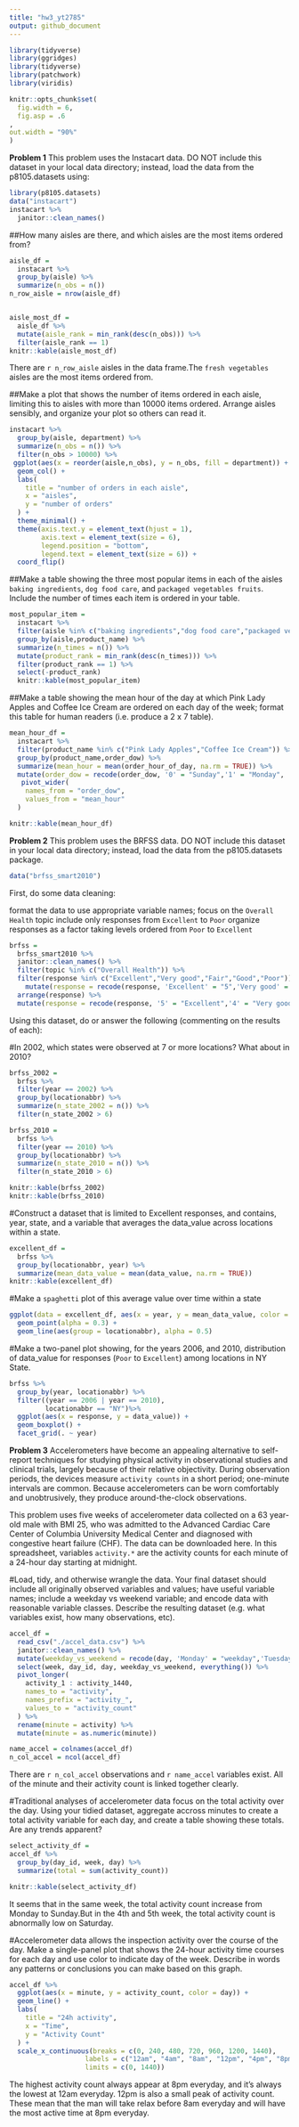 ```yaml
---
title: "hw3_yt2785"
output: github_document
---
```


```r
library(tidyverse)
library(ggridges)
library(tidyverse)
library(patchwork)
library(viridis)

knitr::opts_chunk$set(
  fig.width = 6,
  fig.asp = .6
,
out.width = "90%"
)
```

**Problem 1**
This problem uses the Instacart data. DO NOT include this dataset in your local data directory; instead, load the data from the p8105.datasets using:

```r
library(p8105.datasets) 
data("instacart")
instacart %>% 
  janitor::clean_names()
```

##How many aisles are there, and which aisles are the most items ordered from?

```r
aisle_df = 
  instacart %>%
  group_by(aisle) %>% 
  summarize(n_obs = n())
n_row_aisle = nrow(aisle_df)


aisle_most_df = 
  aisle_df %>% 
  mutate(aisle_rank = min_rank(desc(n_obs))) %>% 
  filter(aisle_rank == 1) 
knitr::kable(aisle_most_df)
```

There are `r n_row_aisle` aisles in the data frame.The `fresh vegetables` aisles are the most items ordered from.

##Make a plot that shows the number of items ordered in each aisle, limiting this to aisles with more than 10000 items ordered. Arrange aisles sensibly, and organize your plot so others can read it.

```r
instacart %>%
  group_by(aisle, department) %>% 
  summarize(n_obs = n()) %>% 
  filter(n_obs > 10000) %>% 
 ggplot(aes(x = reorder(aisle,n_obs), y = n_obs, fill = department)) +
  geom_col() +
  labs(
    title = "number of orders in each aisle",
    x = "aisles",
    y = "number of orders"
  ) + 
  theme_minimal() +
  theme(axis.text.y = element_text(hjust = 1), 
        axis.text = element_text(size = 6),
        legend.position = "bottom",
        legend.text = element_text(size = 6)) + 
  coord_flip()
```

##Make a table showing the three most popular items in each of the aisles `baking ingredients`, `dog food care`, and `packaged vegetables fruits`. Include the number of times each item is ordered in your table.

```r
most_popular_item = 
  instacart %>% 
  filter(aisle %in% c("baking ingredients","dog food care","packaged vegetables fruits")) %>% 
  group_by(aisle,product_name) %>% 
  summarize(n_times = n()) %>% 
  mutate(product_rank = min_rank(desc(n_times))) %>% 
  filter(product_rank == 1) %>% 
  select(-product_rank)
  knitr::kable(most_popular_item)
```


##Make a table showing the mean hour of the day at which Pink Lady Apples and Coffee Ice Cream are ordered on each day of the week; format this table for human readers (i.e. produce a 2 x 7 table).

```r
mean_hour_df = 
  instacart %>%
  filter(product_name %in% c("Pink Lady Apples","Coffee Ice Cream")) %>% 
  group_by(product_name,order_dow) %>% 
  summarize(mean_hour = mean(order_hour_of_day, na.rm = TRUE)) %>%
  mutate(order_dow = recode(order_dow, '0' = "Sunday",'1' = "Monday", '2' = "Tuesday", '3' = "Wednesday", '4' = "Thursday", '5' = "Friday", '6' = "Saturday")) %>% 
   pivot_wider(
    names_from = "order_dow",
    values_from = "mean_hour"
  ) 

knitr::kable(mean_hour_df)
```

**Problem 2**
This problem uses the BRFSS data. DO NOT include this dataset in your local data directory; instead, load the data from the p8105.datasets package.

```r
data("brfss_smart2010")
```


First, do some data cleaning:

format the data to use appropriate variable names;
focus on the `Overall Health` topic
include only responses from `Excellent` to `Poor`
organize responses as a factor taking levels ordered from `Poor` to `Excellent`

```r
brfss = 
  brfss_smart2010 %>%
  janitor::clean_names() %>% 
  filter(topic %in% c("Overall Health")) %>% 
  filter(response %in% c("Excellent","Very good","Fair","Good","Poor")) %>% 
    mutate(response = recode(response, 'Excellent' = "5",'Very good' = "4", 'Good' = "3", 'Fair' = "2", 'Poor' = "1")) %>% 
  arrange(response) %>% 
  mutate(response = recode(response, '5' = "Excellent",'4' = "Very good", '3' = "Good", '2' = "Fair", '1' = "Poor")) 
```

Using this dataset, do or answer the following (commenting on the results of each):

#In 2002, which states were observed at 7 or more locations? What about in 2010?

```r
brfss_2002 = 
  brfss %>% 
  filter(year == 2002) %>% 
  group_by(locationabbr) %>% 
  summarize(n_state_2002 = n()) %>% 
  filter(n_state_2002 > 6)

brfss_2010 = 
  brfss %>% 
  filter(year == 2010) %>% 
  group_by(locationabbr) %>% 
  summarize(n_state_2010 = n()) %>% 
  filter(n_state_2010 > 6) 

knitr::kable(brfss_2002)
knitr::kable(brfss_2010)
```

#Construct a dataset that is limited to Excellent responses, and contains, year, state, and a variable that averages the data_value across locations within a state. 

```r
excellent_df = 
  brfss %>% 
  group_by(locationabbr, year) %>% 
  summarize(mean_data_value = mean(data_value, na.rm = TRUE)) 
knitr::kable(excellent_df)
```

#Make a `spaghetti` plot of this average value over time within a state 

```r
ggplot(data = excellent_df, aes(x = year, y = mean_data_value, color = locationabbr)) +
  geom_point(alpha = 0.3) +
  geom_line(aes(group = locationabbr), alpha = 0.5)
```

#Make a two-panel plot showing, for the years 2006, and 2010, distribution of data_value for responses (`Poor` to `Excellent`) among locations in NY State.

```r
brfss %>% 
  group_by(year, locationabbr) %>% 
  filter((year == 2006 | year == 2010),
         locationabbr == "NY")%>% 
  ggplot(aes(x = response, y = data_value)) +
  geom_boxplot() +
  facet_grid(. ~ year)
```

**Problem 3**
Accelerometers have become an appealing alternative to self-report techniques for studying physical activity in observational studies and clinical trials, largely because of their relative objectivity. During observation periods, the devices measure `activity counts` in a short period; one-minute intervals are common. Because accelerometers can be worn comfortably and unobtrusively, they produce around-the-clock observations.

This problem uses five weeks of accelerometer data collected on a 63 year-old male with BMI 25, who was admitted to the Advanced Cardiac Care Center of Columbia University Medical Center and diagnosed with congestive heart failure (CHF). The data can be downloaded here. In this spreadsheet, variables `activity.*` are the activity counts for each minute of a 24-hour day starting at midnight.

#Load, tidy, and otherwise wrangle the data. Your final dataset should include all originally observed variables and values; have useful variable names; include a weekday vs weekend variable; and encode data with reasonable variable classes. Describe the resulting dataset (e.g. what variables exist, how many observations, etc).

```r
accel_df = 
  read_csv("./accel_data.csv") %>% 
  janitor::clean_names() %>% 
  mutate(weekday_vs_weekend = recode(day, 'Monday' = "weekday",'Tuesday' = "weekday", 'Wednesday' = "weekday", 'Thursday' = "weekday", 'Friday' = "weekday", 'Saturday' = "weekend", 'Sunday' = "weekend")) %>% 
  select(week, day_id, day, weekday_vs_weekend, everything()) %>% 
  pivot_longer(
    activity_1 : activity_1440,
    names_to = "activity",
    names_prefix = "activity_",
    values_to = "activity_count"
  ) %>% 
  rename(minute = activity) %>% 
  mutate(minute = as.numeric(minute))

name_accel = colnames(accel_df)
n_col_accel = ncol(accel_df)
```
There are `r n_col_accel` observations and `r name_accel` variables exist. All of the minute and their activity count is linked together clearly.


#Traditional analyses of accelerometer data focus on the total activity over the day. Using your tidied dataset, aggregate accross minutes to create a total activity variable for each day, and create a table showing these totals. Are any trends apparent?

```r
select_activity_df = 
accel_df %>% 
  group_by(day_id, week, day) %>% 
  summarize(total = sum(activity_count)) 

knitr::kable(select_activity_df)

```
It seems that in the same week, the total activity count increase from Monday to Sunday.But in the 4th and 5th week, the total activity count is abnormally low on Saturday.

#Accelerometer data allows the inspection activity over the course of the day. Make a single-panel plot that shows the 24-hour activity time courses for each day and use color to indicate day of the week. Describe in words any patterns or conclusions you can make based on this graph.

```r
accel_df %>% 
  ggplot(aes(x = minute, y = activity_count, color = day)) + 
  geom_line() +
  labs(
    title = "24h activity",
    x = "Time",
    y = "Activity Count"
  ) +
  scale_x_continuous(breaks = c(0, 240, 480, 720, 960, 1200, 1440), 
                   labels = c("12am", "4am", "8am", "12pm", "4pm", "8pm", "12am"),
                   limits = c(0, 1440))

```
The highest activity count always appear at 8pm everyday, and it's always the lowest at 12am everyday. 12pm is also a small peak of activity count. These mean that the man will take relax before 8am everyday and will have the most active time at 8pm everyday.
